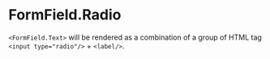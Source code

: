 
<Meta of={Stories} />

# FormField.Radio

`<FormField.Text>` will be rendered as a combination of a group of HTML tag `<input type="radio"/>` + `<label/>`.

<Canvas of={Stories.Default} />

<Controls />
